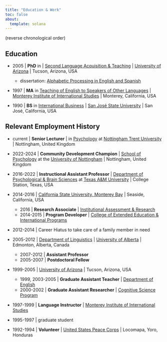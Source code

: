 ```yaml
---
title: "Education & Work"
toc: false
about: 
  template: solana
---
```


(reverse chronological order)

## Education

- 2005 \| **PhD** in \| [Second Language Acquisition & Teaching](https://slat.arizona.edu/) \| [University of Arizona](https://www.arizona.edu/) \| Tucson, Arizona, USA  
  - dissertation: [Alphabetic Processing in English and Spanish](https://repository.arizona.edu/handle/10150/194924)  

- 1997 \| **MA** in [Teaching of English to Speakers of Other Languages](https://www.middlebury.edu/institute/academics/degree-programs/language-education) \| [Monterey Institute of International Studies](https://www.middlebury.edu/institute) \| Monterey, California, USA  

- 1990 \| **BS** in [International Business](https://www.sjsu.edu/cob)  \| [San José State University](https://www.sjsu.edu) \| San José, California, USA  

## Relevant Employment History

- current \| **Senior Lecturer** \| in [Psychology](https://www.ntu.ac.uk/course/psychology) at [Nottingham Trent University](https://www.ntu.ac.uk/) \| Nottingham, United Kingdom  

- 2022-2024 \| **Community Development Champion** \| [School of Psychology](https://www.nottingham.ac.uk/psychology/welcome-to-psychology.aspx) at the [University of Nottingham](https://www.nottingham.ac.uk/) \| Nottingham, United Kingdom  

- 2016-2022 \| **Instructional Assistant Professor** \| [Department of Psychological & Brain Sciences](https://liberalarts.tamu.edu/psychology/) at [Texas A&M University](https://www.tamu.edu/) \| College Station, Texas, USA  

- 2014-2016 \| [California State University, Monterey Bay](https://csumb.edu/) \| Seaside, California, USA  
  - 2016 \| **Research Associate** \| [Institutional Assessment & Research](https://csumb.edu/iar/)  
  - 2014-2015 \| **Program Developer** \| [College of Extended Education & International Programs](https://csumb.edu/extended/)  

- 2012-2014 \| Career Hiatus to take care of a family member in need  

- 2005-2012 \| [Department of Linguistics](https://www.ualberta.ca/linguistics/index.html)  \| [University of Alberta](https://www.ualberta.ca/index.html) \| Edmonton, Alberta, Canada  
  - 2007-2012 \| **Assistant Professor**  
  - 2005-2007 \| **Postdoctoral Fellow**  
  
- 1999-2005 \| [University of Arizona](https://www.arizona.edu/) \| Tucson, Arizona, USA  
  - 1999, 2003-2005 \| **Graduate Assistant Teacher** \| [Department of English](https://english.arizona.edu/)  
  - 2000-2002 \| **Graduate Assistant Researcher** \| [Cognitive Science Program](https://science.arizona.edu/cogsci)  
  
- 1997-1999 \| **Language Instructor** \| [Monterey Institute of International Studies](https://www.middlebury.edu/institute)  
- 1995-1997 \| graduate student  
  
- 1992-1994 \| **Volunteer** \| [United States Peace Corps](https://www.peacecorps.gov/) \| Locomapa, Yoro, Honduras